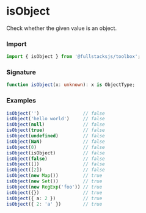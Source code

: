# isObject

Check whether the given value is an object.

### Import

```typescript copy
import { isObject } from '@fullstacksjs/toolbox';
```

### Signature

```typescript copy
function isObject(x: unknown): x is ObjectType;
```

### Examples

```typescript copy
isObject('')                // false
isObject('hello world')     // false
isObject(null)              // false
isObject(true)              // false
isObject(undefined)         // false
isObject(NaN)               // false
isObject(0)                 // false
isObject(isObject)          // false
isObject(false)             // false
isObject([])                // false
isObject([2])               // false
isObject(new Map())         // true
isObject(new Set())         // true
isObject(new RegExp('foo')) // true
isObject({})                // true
isObject({ a: 2 })          // true
isObject({ 2: 'a' })        // true
```
